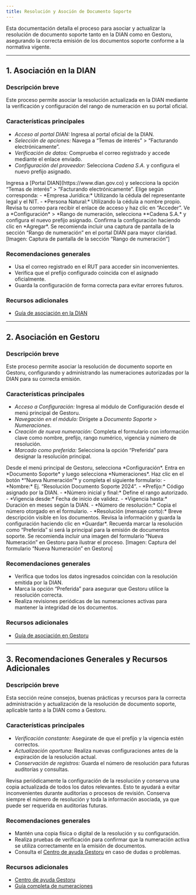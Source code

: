 ```yaml
---
title: Resolución y Asoción de Documento Soporte
---
```


<Info>
Esta documentación detalla el proceso para asociar y actualizar la resolución de documento soporte tanto en la DIAN como en Gestoru, asegurando la correcta emisión de los documentos soporte conforme a la normativa vigente.
</Info>

---

## 1. Asociación en la DIAN

### Descripción breve
Este proceso permite asociar la resolución actualizada en la DIAN mediante la verificación y configuración del rango de numeración en su portal oficial.

### Características principales
- *Acceso al portal DIAN:* Ingresa al portal oficial de la DIAN.
- *Selección de opciones:* Navega a “Temas de interés” > “Facturando electrónicamente”.
- *Verificación de datos:* Comprueba el correo registrado y accede mediante el enlace enviado.
- *Configuración del proveedor:* Selecciona *Cadena S.A.* y configura el nuevo prefijo asignado.

<Steps>
  <Step title="Acceso al Portal DIAN">
    Ingresa a [Portal DIAN](https://www.dian.gov.co) y selecciona la opción “Temas de interés” > “Facturando electrónicamente”.
  </Step>
  <Step title="Selección del Tipo de Empresa">
    Elige según corresponda:
    - *Empresa Jurídica:* Utilizando la cédula del representante legal y el NIT.
    - *Persona Natural:* Utilizando la cédula a nombre propio.
  </Step>
  <Step title="Verificación y Acceso">
    Revisa tu correo para recibir el enlace de acceso y haz clic en “Acceder”.
  </Step>
  <Step title="Configuración del Rango de Numeración">
    Ve a *Configuración* > *Rango de numeración, selecciona **Cadena S.A.* y configura el nuevo prefijo asignado.
  </Step>
  <Step title="Guardar Configuración">
    Confirma la configuración haciendo clic en *Agregar*.
  </Step>
</Steps>

<Note>
Se recomienda incluir una captura de pantalla de la sección “Rango de numeración” en el portal DIAN para mayor claridad.
[Imagen: Captura de pantalla de la sección “Rango de numeración”]
</Note>

### Recomendaciones generales
- Usa el correo registrado en el RUT para acceder sin inconvenientes.
- Verifica que el prefijo configurado coincida con el asignado oficialmente.
- Guarda la configuración de forma correcta para evitar errores futuros.

### Recursos adicionales
- [Guía de asociación en la DIAN](https://ayuda.gestoru.com/ayuda/documento-soporte/dian)

---

## 2. Asociación en Gestoru

### Descripción breve
Este proceso permite asociar la resolución de documento soporte en Gestoru, configurando y administrando las numeraciones autorizadas por la DIAN para su correcta emisión.

### Características principales
- *Acceso a Configuración:* Ingresa al módulo de Configuración desde el menú principal de Gestoru.
- *Navegación en el módulo:* Dirígete a *Documento Soporte* > *Numeraciones*.
- *Creación de nueva numeración:* Completa el formulario con información clave como nombre, prefijo, rango numérico, vigencia y número de resolución.
- *Marcado como preferida:* Selecciona la opción “Preferida” para designar la resolución principal.

<Steps>
  <Step title="Acceder a Configuración">
    Desde el menú principal de Gestoru, selecciona *Configuración*.
  </Step>
  <Step title="Navegar al Módulo Documento Soporte">
    Entra en *Documento Soporte* y luego selecciona *Numeraciones*.
  </Step>
  <Step title="Crear Nueva Numeración">
    Haz clic en el botón *“Nueva Numeración”* y completa el siguiente formulario:
    - *Nombre:* Ej. “Resolución Documento Soporte 2024”.
    - *Prefijo:* Código asignado por la DIAN.
    - *Número inicial y final:* Define el rango autorizado.
    - *Vigencia desde:* Fecha de inicio de validez.
    - *Vigencia hasta:* Duración en meses según la DIAN.
    - *Número de resolución:* Copia el número otorgado en el formulario.
    - *Resolución (mensaje corto):* Breve descripción visible en los documentos.
  </Step>
  <Step title="Confirmar y Guardar">
    Revisa la información y guarda la configuración haciendo clic en *Guardar*.
  </Step>
</Steps>

<Info>
Recuerda marcar la resolución como “Preferida” si será la principal para la emisión de documentos soporte.
</Info>

<Note>
Se recomienda incluir una imagen del formulario “Nueva Numeración” en Gestoru para ilustrar el proceso.
[Imagen: Captura del formulario “Nueva Numeración” en Gestoru]
</Note>

### Recomendaciones generales
- Verifica que todos los datos ingresados coincidan con la resolución emitida por la DIAN.
- Marca la opción “Preferida” para asegurar que Gestoru utilice la resolución correcta.
- Realiza revisiones periódicas de las numeraciones activas para mantener la integridad de los documentos.

### Recursos adicionales
- [Guía de asociación en Gestoru](https://ayuda.gestoru.com/ayuda/documento-soporte/gestoru)

---

## 3. Recomendaciones Generales y Recursos Adicionales

### Descripción breve
Esta sección reúne consejos, buenas prácticas y recursos para la correcta administración y actualización de la resolución de documento soporte, aplicable tanto a la DIAN como a Gestoru.

### Características principales
- *Verificación constante:* Asegúrate de que el prefijo y la vigencia estén correctos.
- *Actualización oportuna:* Realiza nuevas configuraciones antes de la expiración de la resolución actual.
- *Conservación de registros:* Guarda el número de resolución para futuras auditorías y consultas.

<Card title="Consejos Importantes">
  Revisa periódicamente la configuración de la resolución y conserva una copia actualizada de todos los datos relevantes. Esto te ayudará a evitar inconvenientes durante auditorías o procesos de revisión.
</Card>

<Warning>
Conserva siempre el número de resolución y toda la información asociada, ya que puede ser requerida en auditorías futuras.
</Warning>

### Recomendaciones generales
- Mantén una copia física o digital de la resolución y su configuración.
- Realiza pruebas de verificación para confirmar que la numeración activa se utiliza correctamente en la emisión de documentos.
- Consulta el [Centro de ayuda Gestoru](https://ayuda.gestoru.com) en caso de dudas o problemas.

### Recursos adicionales
- [Centro de ayuda Gestoru](https://ayuda.gestoru.com)
- [Guía completa de numeraciones](https://ayuda.gestoru.com/ayuda/numeraciones)